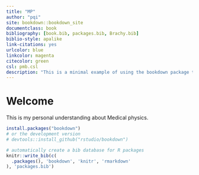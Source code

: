 ```yaml
--- 
title: "MP"
author: "pqi"
site: bookdown::bookdown_site
documentclass: book
bibliography: [book.bib, packages.bib, Brachy.bib]
biblio-style: apalike
link-citations: yes
urlcolor: blue
linkcolor: magenta
citecolor: green
csl: pmb.csl
description: "This is a minimal example of using the bookdown package to write a book. The output format for this example is bookdown::gitbook."
---
```


# Welcome {-}

This is my personal understanding about Medical physics. 

```r
install.packages("bookdown")
# or the development version
# devtools::install_github("rstudio/bookdown")
```

```r
# automatically create a bib database for R packages
knitr::write_bib(c(
  .packages(), 'bookdown', 'knitr', 'rmarkdown'
), 'packages.bib')
```
